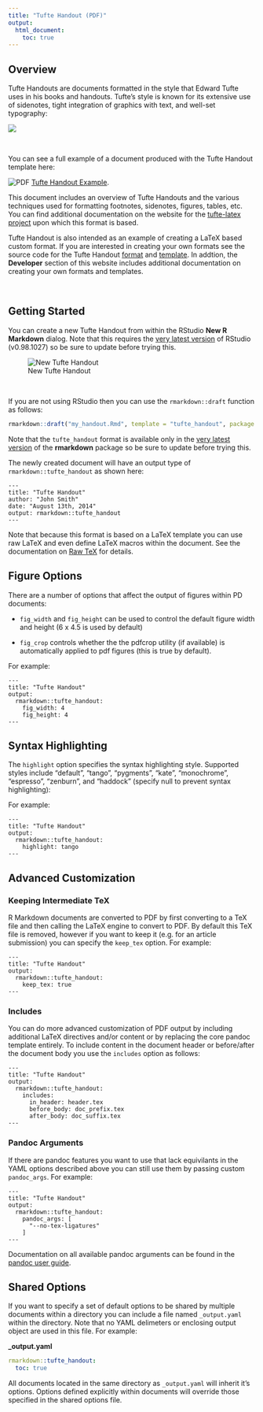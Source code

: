 ```yaml
---
title: "Tufte Handout (PDF)"
output:
  html_document:
    toc: true
---
```


## Overview

Tufte Handouts are documents formatted in the style that Edward Tufte uses in his books and handouts. Tufte’s style is known for its extensive use of sidenotes, tight integration of graphics with text, and well-set typography:

<div class="row">
<div class="thumbnail span9 offset1">
<img src="images/tufte-handout.png" class="img-thumbnail"/>
</div>
</div>

<br/>

You can see a full example of a document produced with the Tufte Handout template here:

![PDF](images/pdficon_small.png) [Tufte Handout Example](examples/tufte-handout.pdf).

This document includes an overview of Tufte Handouts and the various techniques used for formatting footnotes, sidenotes, figures, tables, etc. You can find additional documentation on the website for the [tufte-latex project](https://code.google.com/p/tufte-latex/) upon which this format is based.

Tufte Handout is also intended as an example of creating a LaTeX based custom format. If you are interested in creating your own formats see the source code for the Tufte Handout [format](https://github.com/rstudio/rmarkdown/blob/master/R/tufte_handout.R) and [template](https://github.com/rstudio/rmarkdown/tree/master/inst/rmarkdown/templates/tufte_handout). In addtion, the **Developer** section of this website includes additional documentation on creating your own formats and templates.

<br/>

## Getting Started

You can create a new Tufte Handout from within the RStudio **New R Markdown** dialog. Note that this requires the [very latest version](http://www.rstudio.com/products/rstudio/) of RStudio (v0.98.1027) so be sure to update before trying this.

![New Tufte Handout](images/new-tufte-handout.png)

<br/>

If you are not using RStudio then you can use the `rmarkdown::draft` function as follows:

```r
rmarkdown::draft("my_handout.Rmd", template = "tufte_handout", package = "rmarkdown")
```

Note that the `tufte_handout` format is available only in the [very latest version](https://github.com/rstudio/rmarkdown) of the **rmarkdown** package so be sure to update before trying this.

The newly created document will have an output type of `rmarkdown::tufte_handout` as shown here:

    ---
    title: "Tufte Handout"
    author: "John Smith"
    date: "August 13th, 2014"
    output: rmarkdown::tufte_handout
    ---

Note that because this format is based on a LaTeX template you can use raw LaTeX and even define LaTeX macros within the document. See the documentation on [Raw TeX](authoring_pandoc_markdown.html#raw-tex) for details.

## Figure Options

There are a number of options that affect the output of figures within PD documents:

* `fig_width` and `fig_height` can be used to control the default figure width and height (6 x 4.5 is used by default)

* `fig_crop` controls whether the the pdfcrop utility (if available) is automatically applied to pdf figures (this is true by default).

For example:

    ---
    title: "Tufte Handout"
    output:
      rmarkdown::tufte_handout:
        fig_width: 4
        fig_height: 4
    ---

## Syntax Highlighting

The `highlight` option specifies the syntax highlighting style. Supported styles include "default", "tango", "pygments", "kate", "monochrome", "espresso", "zenburn", and "haddock" (specify null to prevent syntax highlighting):

For example:

    ---
    title: "Tufte Handout"
    output:
      rmarkdown::tufte_handout:
        highlight: tango
    ---

## Advanced Customization

### Keeping Intermediate TeX

R Markdown documents are converted to PDF by first converting to a TeX file and then calling the LaTeX engine to convert to PDF. By default this TeX file is removed, however if you want to keep it (e.g. for an article submission) you can specify the `keep_tex` option. For example:

    ---
    title: "Tufte Handout"
    output:
      rmarkdown::tufte_handout:
        keep_tex: true
    ---

### Includes

You can do more advanced customization of PDF output by including additional LaTeX directives and/or content or by replacing the core pandoc template entirely. To include content in the document header or before/after the document body you use the `includes` option as follows:

    ---
    title: "Tufte Handout"
    output:
      rmarkdown::tufte_handout:
        includes:
          in_header: header.tex
          before_body: doc_prefix.tex
          after_body: doc_suffix.tex
    ---

### Pandoc Arguments

If there are pandoc features you want to use that lack equivilants in the YAML options described above you can still use them by passing custom `pandoc_args`. For example:

    ---
    title: "Tufte Handout"
    output:
      rmarkdown::tufte_handout:
        pandoc_args: [
          "--no-tex-ligatures"
        ]
    ---

Documentation on all available pandoc arguments can be found in the [pandoc user guide](http://johnmacfarlane.net/pandoc/README.html#options).

## Shared Options

If you want to specify a set of default options to be shared by multiple documents within a directory you can include a file named `_output.yaml` within the directory. Note that no YAML delimeters or enclosing output object are used in this file. For example:

**\_output.yaml**

```yaml
rmarkdown::tufte_handout:
  toc: true
```

All documents located in the same directory as `_output.yaml` will inherit it's options. Options defined explicitly within documents will override those specified in the shared options file.










